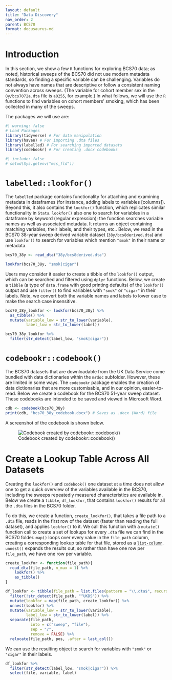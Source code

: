 ```yaml
---
layout: default
title: "Data Discovery"
nav_order: 2
parent: BCS70
format: docusaurus-md
---
```


# Introduction

In this section, we show a few `R` functions for exploring BCS70 data; as noted, historical sweeps of the BCS70 did not use modern metadata standards, so finding a specific variable can be challenging. Variables do not always have names that are descriptive or follow a consistent naming convention across sweeps. (The variable for cohort member sex in the `0y/bcs7072a.dta` file is `a0255`, for example.) In what follows, we will use the `R` functions to find variables on cohort members' smoking, which has been collected in many of the sweeps.

The packages we will use are:

```r
#| warning: false
# Load Packages
library(tidyverse) # For data manipulation
library(haven) # For importing .dta files
library(labelled) # For searching imported datasets
library(codebookr) # For creating .docx codebooks
```

```r
#| include: false
# setwd(Sys.getenv("mcs_fld"))
```

# `labelled::lookfor()`

The `labelled` package contains functionality for attaching and examining metadata in dataframes (for instance, adding labels to variables [columns]). Beyond this, it also contains the `lookfor()` function, which replicates similar functionality in `Stata`. `lookfor()` also one to search for variables in a dataframe by keyword (regular expression); the function searches variable names as well as associated metadata. It returns an object containing matching variables, their labels, and their types, etc.. Below, we read in the BCS70 38-year sweep derived variable dataset (`38y/bcs8derived.dta`) and use `lookfor()` to search for variables which mention `"smok"` in their name or metadata.

```r
bcs70_38y <- read_dta("38y/bcs8derived.dta")

lookfor(bcs70_38y, "smok|cigar")
```

Users may consider it easier to create a tibble of the `lookfor()` output, which can be searched and filtered using `dplyr` functions. Below, we create a `tibble` (a type of `data.frame` with good printing defaults) of the `lookfor()` output and use `filter()` to find variables with `"smok"` or `"cigar"` in their labels. Note, we convert both the variable names and labels to lower case to make the search case insensitive.

```r
bcs70_38y_lookfor <- lookfor(bcs70_38y) %>%
  as_tibble() %>%
  mutate(variable_low = str_to_lower(variable),
         label_low = str_to_lower(label))

bcs70_38y_lookfor %>%
  filter(str_detect(label_low, "smok|cigar"))
```


# `codebookr::codebook()`

The BCS70 datasets that are downloadable from the UK Data Service come bundled with data dictionaries within the `mrdoc` subfolder. However, these are limited in some ways. The `codebookr` package enables the creation of data dictionaries that are more customisable, and in our opinion, easier-to-read. Below we create a codebook for the BCS70 51-year sweep dataset. These codebooks are intended to be saved and viewed in Microsoft Word.


```r
cdb <- codebook(bcs70_38y)
print(cdb, "bcs70_38y_codebook.docx") # Saves as .docx (Word) file
```

A screenshot of the codebook is shown below.

![Codebook created by codebookr::codebook()](../images/bcs70-data_discovery.png)

# Create a Lookup Table Across All Datasets

Creating the `lookfor()` and `codebook()` one dataset at a time does not allow one to get a quick overview of the variables available in the BCS70, including the sweeps repeatedly measured characteristics are available in. Below we create a `tibble`, `df_lookfor`, that contains `lookfor()` results for all the `.dta` files in the BCS70 folder.

To do this, we create a function, `create_lookfor()`, that takes a file path to a `.dta` file, reads in the first row of the dataset (faster than reading the full dataset), and applies `lookfor()` to it. We call this function with a `mutate()` function call to create a set of lookups for every `.dta` file we can find in the BCS70 folder. `map()` loops over every value in the `file_path` column, creating a corresponding lookup table for that file, stored as a [`list-column`](https://r4ds.hadley.nz/rectangling.html#list-columns). `unnest()` expands the results out, so rather than have one row per `file_path`, we have one row per variable.

```r
create_lookfor <- function(file_path){
  read_dta(file_path, n_max = 1) %>%
    lookfor() %>%
    as_tibble()
}

df_lookfor <- tibble(file_path = list.files(pattern = "\\.dta$", recursive = TRUE)) %>%
  filter(!str_detect(file_path, "^UKDS")) %>%
  mutate(lookfor = map(file_path, create_lookfor)) %>%
  unnest(lookfor) %>%
  mutate(variable_low = str_to_lower(variable),
         label_low = str_to_lower(label)) %>%
  separate(file_path, 
           into = c("sweep", "file"), 
           sep = "/", 
           remove = FALSE) %>% 
  relocate(file_path, pos, .after = last_col())
```

We can use the resulting object to search for variables with `"smok"` or `"cigar"` in their labels.

```r
df_lookfor %>%
  filter(str_detect(label_low, "smok|cigar")) %>%
  select(file, variable, label)
```